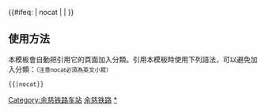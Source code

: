 {{鐵道路線|lua=1
| 模板名稱 = 余慈铁路
| 名稱 = [[余慈铁路]]
| 代表色 = 
| Logo = [[File:China Railways.svg|17px]]
| 背景顏色 = #FFFFFF
| 車站列表 = 蜀山 ~ 大洋山
}}<includeonly>{{#ifeq: {{{1}}} | nocat | <!--空--> | [[Category:余慈铁路车站]] }}</includeonly><noinclude>

==使用方法==
本模板會自動把引用它的頁面加入分類。引用本模板時使用下列語法，可以避免加入分類：<small>（注意nocat必須為英文小寫）</small>
 <nowiki>{{</nowiki>{{PAGENAME}}<nowiki>|nocat}}</nowiki>
[[Category:中國鐵路路線模板|余慈铁路]]
[[Category:余慈铁路车站|*]]
</noinclude>